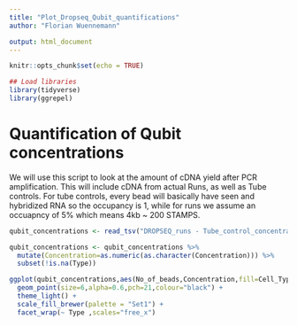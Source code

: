```yaml
---
title: "Plot_Dropseq_Qubit_quantifications"
author: "Florian Wuennemann"

output: html_document
---
```


```r
knitr::opts_chunk$set(echo = TRUE)

## Load libraries
library(tidyverse)
library(ggrepel)
```

# Quantification of Qubit concentrations

We will use this script to look at the amount of cDNA yield after PCR amplification. This will include cDNA from actual Runs, as well as Tube controls. For tube controls, every bead will basically have seen and hybridized RNA so the occupancy is 1, while for runs we assume an occuapncy of 5% which means 4kb ~ 200 STAMPS. 

```r
qubit_concentrations <- read_tsv("DROPSEQ_runs - Tube_control_concentrations.tsv")

qubit_concentrations <- qubit_concentrations %>%
  mutate(Concentration=as.numeric(as.character(Concentration))) %>%
  subset(!is.na(Type))

ggplot(qubit_concentrations,aes(No_of_beads,Concentration,fill=Cell_Type)) +
  geom_point(size=6,alpha=0.6,pch=21,colour="black") +
  theme_light() +
  scale_fill_brewer(palette = "Set1") +
  facet_wrap(~ Type ,scales="free_x")


```

